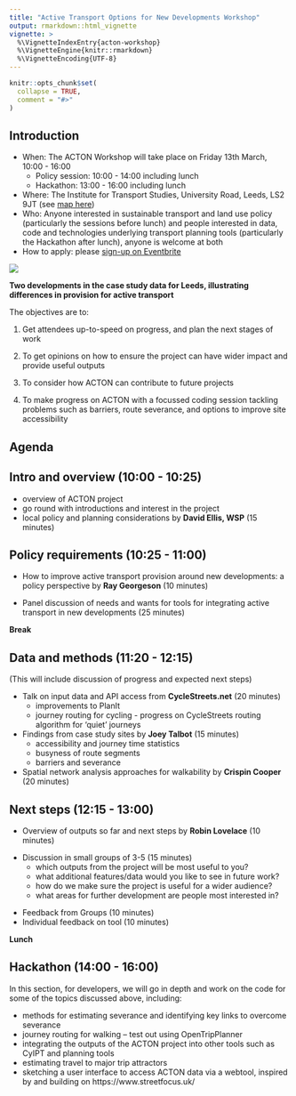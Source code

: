 ```yaml
---
title: "Active Transport Options for New Developments Workshop"
output: rmarkdown::html_vignette
vignette: >
  %\VignetteIndexEntry{acton-workshop}
  %\VignetteEngine{knitr::rmarkdown}
  %\VignetteEncoding{UTF-8}
---
```


```r
knitr::opts_chunk$set(
  collapse = TRUE,
  comment = "#>"
)
```

## Introduction

- When: The ACTON Workshop will take place on Friday 13th March, 10:00 - 16:00
  - Policy session: 10:00 - 14:00 including lunch
  - Hackathon: 13:00 - 16:00 including lunch
- Where: The Institute for Transport Studies, University Road, Leeds, LS2 9JT (see [map here](https://g.page/ITSLeeds?share))
- Who: Anyone interested in sustainable transport and land use policy (particularly the sessions before lunch) and people interested in data, code and technologies underlying transport planning tools (particularly the Hackathon after lunch), anyone is welcome at both
- How to apply: please [sign-up on Eventbrite](https://www.eventbrite.co.uk/e/workshop-on-active-transport-options-for-new-developments-tickets-97758417057)

![](https://user-images.githubusercontent.com/1825120/75694077-db7a4400-5c9f-11ea-8817-2a024e32c52b.png)

**Two developments in the case study data for Leeds, illustrating differences in provision for active transport**

The objectives are to:

1. Get attendees up-to-speed on progress, and plan the next stages of work

2. To get opinions on how to ensure the project can have wider impact and provide useful outputs

3. To consider how ACTON can contribute to future projects

4. To make progress on ACTON with a focussed coding session tackling problems such as barriers, route severance, and options to improve site accessibility

## Agenda

## Intro and overview (10:00 - 10:25)

- overview of ACTON project
- go round with introductions and interest in the project
- local policy and planning considerations by **David Ellis, WSP** (15 minutes)

## Policy requirements (10:25 - 11:00)

- How to improve active transport provision around new developments: a policy perspective by **Ray Georgeson** (10 minutes)
- Panel discussion of needs and wants for tools for integrating active transport in new developments (25 minutes)

  <!-- - web service / tool -->
  <!-- - the final report -->
  <!-- - journal article -->
  <!-- - media coverage -->
  <!-- - R package -->
  <!-- - website -->

**Break**
  
## Data and methods (11:20 - 12:15)

(This will include discussion of progress and expected next steps)

- Talk on input data and API access from **CycleStreets.net** (20 minutes)
  - improvements to PlanIt
  - journey routing for cycling - progress on CycleStreets routing algorithm for ‘quiet’ journeys
- Findings from case study sites by **Joey Talbot** (15 minutes)
  - accessibility and journey time statistics
  - busyness of route segments
  - barriers and severance
- Spatial network analysis approaches for walkability by **Crispin Cooper** (20 minutes)

<!-- How can we best enable the automation and filtering of planning application searches? -->
<!-- - Discussion (20 minutes) -->
<!--   - comparison of route quality/circuitousness for different modes of travel -->
<!--   - selection of options for improving accessibility of case study sites -->

## Next steps (12:15 - 13:00)

- Overview of outputs so far and next steps by **Robin Lovelace** (10 minutes)

<!-- What's possible and not possible with current data and technology -->

- Discussion in small groups of 3-5 (15 minutes)
  - which outputs from the project will be most useful to you?
  - what additional features/data would you like to see in future work?
  - how do we make sure the project is useful for a wider audience?
  - what areas for further development are people most interested in?

<!-- - how can methods be generalised from case study sites to move towards a nationwide tool? -->
<!-- - what benefits can ACTON provide for future stages of CyIPT or related projects? -->
- Feedback from Groups (10 minutes)
- Individual feedback on tool (10 minutes)

**Lunch**

## Hackathon (14:00 - 16:00)

In this section, for developers, we will go in depth and work on the code for some of the topics discussed above, including:

- methods for estimating severance and identifying key links to overcome severance
- journey routing for walking – test out using OpenTripPlanner
- integrating the outputs of the ACTON project into other tools such as CyIPT and planning tools
- estimating travel to major trip attractors
- sketching a user interface to access ACTON data via a webtool, inspired by and building on https://www.streetfocus.uk/ 
<!-- - addressing key limitations of the data -->

<!-- Pub -->



